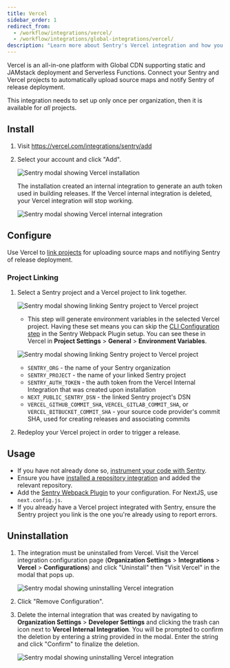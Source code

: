 ```yaml
---
title: Vercel
sidebar_order: 1
redirect_from:
  - /workflow/integrations/vercel/
  - /workflow/integrations/global-integrations/vercel/
description: "Learn more about Sentry's Vercel integration and how you can connect your Sentry and Vercel projects to automatically upload source maps and notify Sentry of release deployment."
---
```


Vercel is an all-in-one platform with Global CDN supporting static and JAMstack deployment and Serverless Functions. Connect your Sentry and Vercel projects to automatically upload source maps and notify Sentry of release deployment.

This integration needs to set up only once per organization, then it is available for _all_ projects.

## Install

1. Visit <https://vercel.com/integrations/sentry/add>

2. Select your account and click "Add".

   ![Sentry modal showing Vercel installation](vercel_install.png)

   <Alert title="Important" level="warning">
     The installation created an internal integration to generate an auth token
     used in building releases. If the Vercel internal integration is deleted,
     your Vercel integration will stop working.
   </Alert>

   ![Sentry modal showing Vercel internal integration](vercel_internal_integration.png)

## Configure

Use Vercel to [link projects](#project-linking) for uploading source maps and notifiying Sentry of release deployment.

### Project Linking

1. Select a Sentry project and a Vercel project to link together.

   ![Sentry modal showing linking Sentry project to Vercel project](vercel_link_project.png)

   - This step will generate environment variables in the selected Vercel project. Having these set means you can skip the [CLI Configuration step](https://github.com/getsentry/sentry-webpack-plugin#cli-configuration) in the Sentry Webpack Plugin setup. You can see these in Vercel in **Project Settings** > **General** > **Environment Variables**.

   ![Sentry modal showing linking Sentry project to Vercel project](vercel_env_vars.png)

   - `SENTRY_ORG` - the name of your Sentry organization
   - `SENTRY_PROJECT` - the name of your linked Sentry project
   - `SENTRY_AUTH_TOKEN` - the auth token from the Vercel Internal Integration that was created upon installation
   - `NEXT_PUBLIC_SENTRY_DSN` - the linked Sentry project's DSN
   - `VERCEL_GITHUB_COMMIT_SHA`, `VERCEL_GITLAB_COMMIT_SHA`, or `VERCEL_BITBUCKET_COMMIT_SHA` - your source code provider's commit SHA, used for creating releases and associating commits

2. Redeploy your Vercel project in order to trigger a release.

## Usage

- If you have not already done so, [instrument your code with Sentry](/platforms/javascript/).
- Ensure you have [installed a repository integration](/product/releases/#install-a-repository-integration) and added the relevant repository.
- Add the [Sentry Webpack Plugin](https://github.com/getsentry/sentry-webpack-plugin) to your configuration. For NextJS, use `next.config.js`.
- If you already have a Vercel project integrated with Sentry, ensure the Sentry project you link is the one you're already using to report errors.

## Uninstallation

1. The integration must be uninstalled from Vercel. Visit the Vercel integration configuration page (**Organization Settings** > **Integrations** > **Vercel** > **Configurations**) and click "Uninstall" then "Visit Vercel" in the modal that pops up.

   ![Sentry modal showing uninstalling Vercel integration](vercel_uninstall.png)

2. Click "Remove Configuration".

3. Delete the internal integration that was created by navigating to **Organization Settings** > **Developer Settings** and clicking the trash can icon next to **Vercel Internal Integration**. You will be prompted to confirm the deletion by entering a string provided in the modal. Enter the string and click "Confirm" to finalize the deletion.

   ![Sentry modal showing uninstalling Vercel integration](vercel_delete_internal_integration.png)
